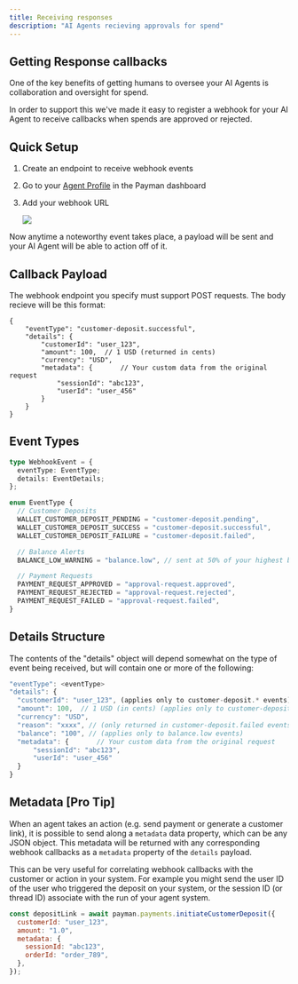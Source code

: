 ```yaml
---
title: Receiving responses
description: "AI Agents recieving approvals for spend"
---
```


## Getting Response callbacks

One of the key benefits of getting humans to oversee your AI Agents is collaboration and oversight for spend.

In order to support this we've made it easy to register a webhook for your AI Agent to receive callbacks when spends are approved or rejected.

## Quick Setup

1. Create an endpoint to receive webhook events
2. Go to your [Agent Profile](https://app.paymanai.com) in the Payman dashboard
3. Add your webhook URL

   <Frame caption="Add webhook URL to the webhook field">
     <img src="/images/agent-details.png" />
   </Frame>

<Note>
  Now anytime a noteworthy event takes place, a payload will be sent and your AI
  Agent will be able to action off of it.
</Note>

## Callback Payload

The webhook endpoint you specify must support POST requests. The body recieve will be this format:

```
{
    "eventType": "customer-deposit.successful",
    "details": {
        "customerId": "user_123",
        "amount": 100,  // 1 USD (returned in cents)
        "currency": "USD",
        "metadata": {       // Your custom data from the original request
            "sessionId": "abc123",
            "userId": "user_456"
        }
    }
}
```

## Event Types

```typescript
type WebhookEvent = {
  eventType: EventType;
  details: EventDetails;
};

enum EventType {
  // Customer Deposits
  WALLET_CUSTOMER_DEPOSIT_PENDING = "customer-deposit.pending",
  WALLET_CUSTOMER_DEPOSIT_SUCCESS = "customer-deposit.successful",
  WALLET_CUSTOMER_DEPOSIT_FAILURE = "customer-deposit.failed",

  // Balance Alerts
  BALANCE_LOW_WARNING = "balance.low", // sent at 50% of your highest balance

  // Payment Requests
  PAYMENT_REQUEST_APPROVED = "approval-request.approved",
  PAYMENT_REQUEST_REJECTED = "approval-request.rejected",
  PAYMENT_REQUEST_FAILED = "approval-request.failed",
}
```

## Details Structure

The contents of the "details" object will depend somewhat on the type of event being received, but will contain one or more of the following:

```javascript
"eventType": <eventType>
"details": {
  "customerId": "user_123", (applies only to customer-deposit.* events)
  "amount": 100,  // 1 USD (in cents) (applies only to customer-deposit.* events)
  "currency": "USD",
  "reason": "xxxx", // (only returned in customer-deposit.failed events)
  "balance": "100", // (applies only to balance.low events)
  "metadata": {       // Your custom data from the original request
      "sessionId": "abc123",
      "userId": "user_456"
  }
}
```

## Metadata [Pro Tip]

When an agent takes an action (e.g. send payment or generate a customer link), it is possible to send along a `metadata` data property, which can be any JSON object.
This metadata will be returned with any corresponding webhook callbacks as a `metadata` property of the `details` payload.

This can be very useful for correlating webhook callbacks with the customer or action in your system. For example you might send the user ID
of the user who triggered the deposit on your system, or the session ID (or thread ID) associate with the run of your agent system.

```javascript
const depositLink = await payman.payments.initiateCustomerDeposit({
  customerId: "user_123",
  amount: "1.0",
  metadata: {
    sessionId: "abc123",
    orderId: "order_789",
  },
});
```
